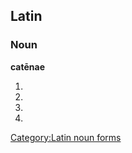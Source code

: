 ==Latin==

===Noun===
'''catēnae''' {{f}}

# {{inflection of|catena|catēna|gen|s|lang=la}}
# {{inflection of|catena|catēna|dat|s|lang=la}}
# {{inflection of|catena|catēna|nom|p|lang=la}}
# {{inflection of|catena|catēna|voc|p|lang=la}}

[[Category:Latin noun forms]]